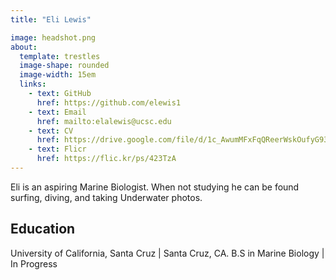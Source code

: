 ```yaml
---
title: "Eli Lewis"

image: headshot.png
about: 
  template: trestles
  image-shape: rounded
  image-width: 15em
  links:
    - text: GitHub
      href: https://github.com/elewis1
    - text: Email
      href: mailto:elalewis@ucsc.edu
    - text: CV
      href: https://drive.google.com/file/d/1c_AwumMFxFqQReerWskOufyG930WDE-8/view?usp=share_link
    - text: Flicr
      href: https://flic.kr/ps/423TzA
---
```


Eli is an aspiring Marine Biologist. When not studying he can be found surfing, diving, and taking Underwater photos.

## Education

University of California, Santa Cruz \| Santa Cruz, CA. B.S in Marine Biology \| In Progress

## 

